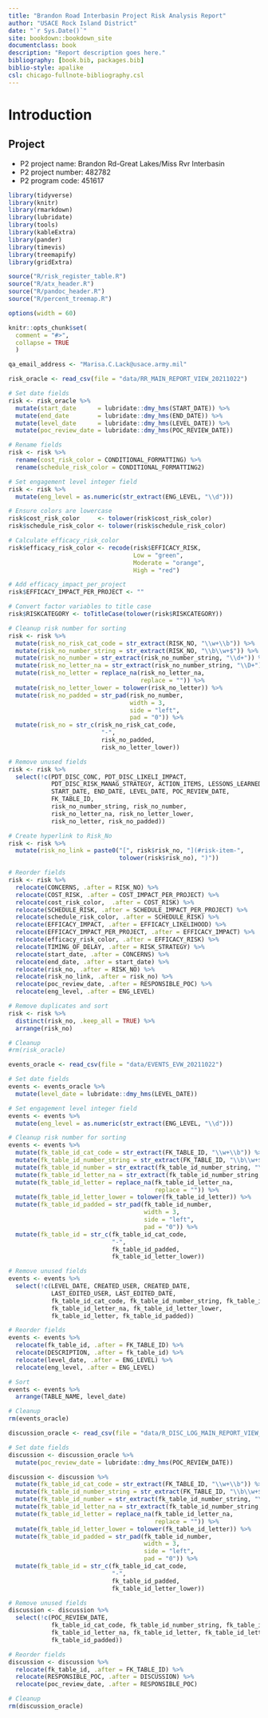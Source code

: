```yaml
--- 
title: "Brandon Road Interbasin Project Risk Analysis Report"
author: "USACE Rock Island District"
date: "`r Sys.Date()`"
site: bookdown::bookdown_site
documentclass: book
description: "Report description goes here."
bibliography: [book.bib, packages.bib]
biblio-style: apalike
csl: chicago-fullnote-bibliography.csl
---
```


# Introduction {-}

## Project 
* P2 project name: Brandon Rd-Great Lakes/Miss Rvr Interbasin
* P2 project number: 482782
* P2 program code: 451617

<!-- Libraries -->
```r
library(tidyverse)
library(knitr)
library(rmarkdown)
library(lubridate)
library(tools)
library(kableExtra)
library(pander)
library(timevis)
library(treemapify)
library(gridExtra)
```

```r
source("R/risk_register_table.R")
source("R/atx_header.R")
source("R/pandoc_header.R")
source("R/percent_treemap.R")
```

<!-- chunk options -->
```r
options(width = 60)

knitr::opts_chunk$set(
  comment = "#>",
  collapse = TRUE
  )
```

<!-- Report Constants -->
```r
qa_email_address <- "Marisa.C.Lack@usace.army.mil"
```

<!-- Wrangle Data -->
```r
risk_oracle <- read_csv(file = "data/RR_MAIN_REPORT_VIEW_20211022")

# Set date fields
risk <- risk_oracle %>%
  mutate(start_date      = lubridate::dmy_hms(START_DATE)) %>%
  mutate(end_date        = lubridate::dmy_hms(END_DATE)) %>%
  mutate(level_date      = lubridate::dmy_hms(LEVEL_DATE)) %>%
  mutate(poc_review_date = lubridate::dmy_hms(POC_REVIEW_DATE))

# Rename fields
risk <- risk %>%
  rename(cost_risk_color = CONDITIONAL_FORMATTING) %>%
  rename(schedule_risk_color = CONDITIONAL_FORMATTING2)

# Set engagement level integer field
risk <- risk %>%
  mutate(eng_level = as.numeric(str_extract(ENG_LEVEL, "\\d")))

# Ensure colors are lowercase
risk$cost_risk_color     <- tolower(risk$cost_risk_color)
risk$schedule_risk_color <- tolower(risk$schedule_risk_color)

# Calculate efficacy_risk_color
risk$efficacy_risk_color <- recode(risk$EFFICACY_RISK,
                                   Low = "green",
                                   Moderate = "orange",
                                   High = "red")

# Add efficacy_impact_per_project
risk$EFFICACY_IMPACT_PER_PROJECT <- ""

# Convert factor variables to title case
risk$RISKCATEGORY <- toTitleCase(tolower(risk$RISKCATEGORY))

# Cleanup risk number for sorting
risk <- risk %>%
  mutate(risk_no_risk_cat_code = str_extract(RISK_NO, "\\w+\\b")) %>%
  mutate(risk_no_number_string = str_extract(RISK_NO, "\\b\\w+$")) %>%
  mutate(risk_no_number = str_extract(risk_no_number_string, "\\d+")) %>%
  mutate(risk_no_letter_na = str_extract(risk_no_number_string, "\\D+")) %>%
  mutate(risk_no_letter = replace_na(risk_no_letter_na,
                                     replace = "")) %>%
  mutate(risk_no_letter_lower = tolower(risk_no_letter)) %>%
  mutate(risk_no_padded = str_pad(risk_no_number, 
                                  width = 3, 
                                  side = "left",
                                  pad = "0")) %>%
  mutate(risk_no = str_c(risk_no_risk_cat_code, 
                          "-",
                          risk_no_padded,
                          risk_no_letter_lower))

# Remove unused fields
risk <- risk %>%
  select(!c(PDT_DISC_CONC, PDT_DISC_LIKELI_IMPACT,
            PDT_DISC_RISK_MANAG_STRATEGY, ACTION_ITEMS, LESSONS_LEARNED,
            START_DATE, END_DATE, LEVEL_DATE, POC_REVIEW_DATE, 
            FK_TABLE_ID,
            risk_no_number_string, risk_no_number,
            risk_no_letter_na, risk_no_letter_lower,
            risk_no_letter, risk_no_padded))

# Create hyperlink to Risk_No
risk <- risk %>%
  mutate(risk_no_link = paste0("[", risk$risk_no, "](#risk-item-", 
                               tolower(risk$risk_no), ")"))

# Reorder fields
risk <- risk %>%
  relocate(CONCERNS, .after = RISK_NO) %>%
  relocate(COST_RISK, .after = COST_IMPACT_PER_PROJECT) %>%
  relocate(cost_risk_color,  .after = COST_RISK) %>%
  relocate(SCHEDULE_RISK, .after = SCHEDULE_IMPACT_PER_PROJECT) %>%
  relocate(schedule_risk_color, .after = SCHEDULE_RISK) %>%
  relocate(EFFICACY_IMPACT, .after = EFFICACY_LIKELIHOOD) %>%
  relocate(EFFICACY_IMPACT_PER_PROJECT, .after = EFFICACY_IMPACT) %>%
  relocate(efficacy_risk_color, .after = EFFICACY_RISK) %>%
  relocate(TIMING_OF_DELAY, .after = RISK_STRATEGY) %>%
  relocate(start_date, .after = CONCERNS) %>%
  relocate(end_date, .after = start_date) %>%
  relocate(risk_no, .after = RISK_NO) %>%
  relocate(risk_no_link, .after = risk_no) %>%
  relocate(poc_review_date, .after = RESPONSIBLE_POC) %>%
  relocate(eng_level, .after = ENG_LEVEL)

# Remove duplicates and sort
risk <- risk %>%
  distinct(risk_no, .keep_all = TRUE) %>%
  arrange(risk_no)

# Cleanup
#rm(risk_oracle)
```

```r
events_oracle <- read_csv(file = "data/EVENTS_EVW_20211022")

# Set date fields
events <- events_oracle %>%
  mutate(level_date = lubridate::dmy_hms(LEVEL_DATE))

# Set engagement level integer field
events <- events %>%
  mutate(eng_level = as.numeric(str_extract(ENG_LEVEL, "\\d")))

# Cleanup risk number for sorting
events <- events %>%
  mutate(fk_table_id_cat_code = str_extract(FK_TABLE_ID, "\\w+\\b")) %>%
  mutate(fk_table_id_number_string = str_extract(FK_TABLE_ID, "\\b\\w+$")) %>%
  mutate(fk_table_id_number = str_extract(fk_table_id_number_string, "\\d+")) %>%
  mutate(fk_table_id_letter_na = str_extract(fk_table_id_number_string, "\\D+")) %>%
  mutate(fk_table_id_letter = replace_na(fk_table_id_letter_na,
                                         replace = "")) %>%
  mutate(fk_table_id_letter_lower = tolower(fk_table_id_letter)) %>%
  mutate(fk_table_id_padded = str_pad(fk_table_id_number, 
                                      width = 3, 
                                      side = "left",
                                      pad = "0")) %>%
  mutate(fk_table_id = str_c(fk_table_id_cat_code, 
                             "-",
                             fk_table_id_padded,
                             fk_table_id_letter_lower))

# Remove unused fields
events <- events %>%
  select(!c(LEVEL_DATE, CREATED_USER, CREATED_DATE, 
            LAST_EDITED_USER, LAST_EDITED_DATE, 
            fk_table_id_cat_code, fk_table_id_number_string, fk_table_id_number,
            fk_table_id_letter_na, fk_table_id_letter_lower, 
            fk_table_id_letter, fk_table_id_padded))

# Reorder fields
events <- events %>%
  relocate(fk_table_id, .after = FK_TABLE_ID) %>%
  relocate(DESCRIPTION, .after = fk_table_id) %>%
  relocate(level_date, .after = ENG_LEVEL) %>%
  relocate(eng_level, .after = ENG_LEVEL)

# Sort
events <- events %>%
  arrange(TABLE_NAME, level_date)

# Cleanup
rm(events_oracle)
```

```r
discussion_oracle <- read_csv(file = "data/R_DISC_LOG_MAIN_REPORT_VIEW_20211022")

# Set date fields
discussion <- discussion_oracle %>%
  mutate(poc_review_date = lubridate::dmy_hms(POC_REVIEW_DATE))

discussion <- discussion %>%
  mutate(fk_table_id_cat_code = str_extract(FK_TABLE_ID, "\\w+\\b")) %>%
  mutate(fk_table_id_number_string = str_extract(FK_TABLE_ID, "\\b\\w+$")) %>%
  mutate(fk_table_id_number = str_extract(fk_table_id_number_string, "\\d+")) %>%
  mutate(fk_table_id_letter_na = str_extract(fk_table_id_number_string, "\\D+")) %>%
  mutate(fk_table_id_letter = replace_na(fk_table_id_letter_na,
                                         replace = "")) %>%
  mutate(fk_table_id_letter_lower = tolower(fk_table_id_letter)) %>%
  mutate(fk_table_id_padded = str_pad(fk_table_id_number, 
                                      width = 3, 
                                      side = "left",
                                      pad = "0")) %>%
  mutate(fk_table_id = str_c(fk_table_id_cat_code, 
                             "-",
                             fk_table_id_padded,
                             fk_table_id_letter_lower))

# Remove unused fields
discussion <- discussion %>%
  select(!c(POC_REVIEW_DATE,
            fk_table_id_cat_code, fk_table_id_number_string, fk_table_id_number,
            fk_table_id_letter_na, fk_table_id_letter, fk_table_id_letter_lower, 
            fk_table_id_padded))

# Reorder fields
discussion <- discussion %>%
  relocate(fk_table_id, .after = FK_TABLE_ID) %>%
  relocate(RESPONSIBLE_POC, .after = DISCUSSION) %>%
  relocate(poc_review_date, .after = RESPONSIBLE_POC)

# Cleanup
rm(discussion_oracle)
```

